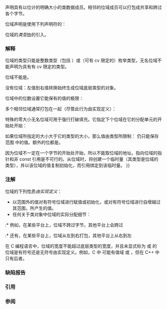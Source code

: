 {{title|位域}}
{{cpp/language/classes/navbar}}
声明具有以位计的明确大小的类数据成员。相邻的位域成员可以打包成共享和跨过各个字节。

位域声明是使用下列声明符的{{rlp|data members|类数据成员声明}}：

{{sdsc begin}}
{{sdsc|num=1|
{{spar optional|标识符}} {{spar optional|属性}} {{ttb|:}} {{spar|大小}}
}}
{{sdsc|num=2|notes={{mark since c++20}}|
{{spar optional|标识符}} {{spar optional|属性}} {{ttb|:}} {{spar|大小}} {{spar|花括号或等号初始化器}}
}}
{{sdsc end}}

位域的''类型''{{sep}}由{{rlp|declarations|声明语法}}的{{spar sep|声明说明符序列}}引入。

{{par begin}}
{{par|{{spar|属性}}|{{mark since c++11}} 任意数量{{rlp|attributes|属性}}的序列}}
{{par|{{spar|标识符}}|被声明的位域名。名字是可选的：无名位域引入指定数量的{{rlp|object#对象表示与值表示|填充位}}。}}
{{par|{{spar|大小}}|值大于或等于零的{{rlp|constant expression#整数常量表达式|整数常量表达式}}。大于零时，这是位域将占有的位数。零值只能用于无名位域并具有[[#大小为零|特殊含义]]。}}
{{par|{{spar|花括号或等号初始化器}}|此位域所使用的{{rlp|data members#成员初始化|默认成员初始化器}}}}
{{par end}}

===解释===
位域的类型只能是整数类型（包括 {{c/core|bool}}）或（可有 cv 限定的）枚举类型，无名位域不能声明为具有有 cv 限定的类型。

位域不能是{{rlp|static|静态数据成员}}。

没有位域{{rlp|value category|纯右值}}：左值到右值转换始终生成位域底层类型的对象。

位域中的位数设置它能保有的值的极限：

{{example|code=
#include &lt;iostream&gt;

struct S
{
    // 三位的无符号位域，允许的值有 0...7
    unsigned int b : 3;
};

int main()
{
    S s = {6};
    
    ++s.b; // 在位域中存储值 7
    std::cout &lt;&lt; s.b &lt;&lt; '\n';
    
    ++s.b; // 值 8 不适合此位域
    std::cout &lt;&lt; s.b &lt;&lt; '\n'; // 正式来说是由实现定义的行为，通常为 0
}
|p=true
|output=
7
0
}}

多个相邻位域通常打包在一起（尽管此行为由实现定义）：

{{example
|code=
#include &lt;bit&gt;
#include &lt;cstdint&gt;
#include &lt;iostream&gt;

struct S
{
    // 通常会占用 2 个字节：
    unsigned char b1 : 3; // 前 3 位（第 1 个字节）为 b1
    unsigned char    : 2; // 下 2 位（第 1 个字节）被跳过为未使用
    unsigned char b2 : 6; // 6 位给 b2 - 并不适于第 1 个字节 =&gt; 开始第 2 个
    unsigned char b3 : 2; // 2 位给 b3 - 接下来（即最后 2）位在第 2 个字节
};
 
int main()
{
    std::cout &lt;&lt; sizeof(S) &lt;&lt; '\n'; // 通常打印 2

    S s;
    // 设置各域为可区分的值
    s.b1 = 0b111;
    s.b2 = 0b101111;
    s.b3 = 0b11;

    // 显式 S 中各域的布局
    auto i = std::bit_cast&lt;std::uint16_t&gt;(s);
    // 通常打印 1110000011110111
    // 分解为： └┬┘├┘└┬┘└─┬──┘└┤
    //         b1 u  a   b2  b3
    // 其中 “u” 标记结构体中未使用的 :2，而 “a” 标记由编译器添加用以字节对齐下一个域的填充位。
    // 发生字节对齐是因为 b2 的类型被声明为了 unsigned char；
    // 如果 b2 声明为 uint16_t 则将不会有 “a”，b2 将紧挨 “u”。
    for (auto b = i; b; b &gt;&gt;= 1) // 按 LSB 先序打印
        std::cout &lt;&lt; (b &amp; 1);
    std::cout &lt;&lt; '\n';
}
|p=true
|output=
2
1110000011110111
}}

{{anchor|大小为零}}
特殊的零大小无名位域可用于强行打破填充。它指定下个位域在它的分配单元的开始处开始：

{{example
|code=
#include &lt;iostream&gt;

struct S
{
    // 通常会占用 2 个字节：
    // 3 位：b1 的值
    // 5 位：不使用
    // 2 位：b2 的值
    // 6 位：不使用
    unsigned char b1 : 3;
    unsigned char :0; // 开始新字节
    unsigned char b2 : 2;
};

int main()
{
    std::cout &lt;&lt; sizeof(S) &lt;&lt; '\n'; // 通常打印 2
                                    // 若没有第 11 行打断填充则通常会打印 1
}
|p=true
|output=
2
}}

如果位域所指定的大小大于它的类型的大小，那么值由类型所限制：{{c|std::uint8_t b : 1000;}} 仍只能保存范围 {{closed_range|0|255}} 中的值。额外的位都是{{rlp|object#对象表示与值表示|填充位}}。

因为位域不一定在一个字节的开始处开始，所以不能取位域的地址。指向位域的指针和非 const 引用是不可行的。从位域{{rlp|reference initialization|初始化 const 引用}}时，将创建一个临时量（其类型是位域的类型），并以该位域的值复制初始化，而引用绑定到该临时量。
{{rrev multi
|rev1=
位域没有{{rlp|data members#成员初始化|默认成员初始化器}}：{{c|1=int b : 1 = 0;}} 和 {{c|int b : 1 {0}&lt;!----&gt;}} 非良构。
|since2=c++20|rev2={{anchor|Cpp20 位域的默认成员初始化器}}
在位域大小与默认初始化器有歧义的情况下，选择组成合法大小的最长记号序列：
{{source|1=
int a;
const int b = 0;

struct S
{
    // 简单情况
    int x1 : 8 = 42; // OK："= 42" 是花括号或等号初始化器
    int x2 : 8 {42}; // OK："{42}" 是花括号或等号初始化器
    
    // 有歧义
    int y1 : true ? 8 : a = 42;   // OK：不存在花括号或等号初始化器
    int y2 : true ? 8 : b = 42;   // 错误：不能赋值给 const int
    int y3 : (true ? 8 : b) = 42; // OK："= 42" 是花括号或等号初始化器
    int z : 1 {{!!}} new int{0};      // OK：不存在花括号或等号初始化器
};
}}
}}

===注解===
位域的下列性质''由实现定义''：
* 以范围外的值对有符号位域进行赋值或初始化，或对有符号位域进行自增越过其范围，所产生的值。
* 任何关于类对象中位域的实际分配细节：
:* 例如，在某些平台上，位域不跨过字节，其他平台上会跨过
:* 还有，在某些平台上，位域从左到右打包，其他平台上从右到左

在 C 编程语言中，位域的宽度不能超过底层类型的宽度，并且未显式标为 {{c/core|signed}} 或 {{c/core|unsigned}} 的 {{c/core|int}} 位域是有符号还是无符号由实现定义。例如，C 中 {{c|int b:3;}} 可能有值域 {{closed_range|0|7}} 或 {{closed_range|-4|3}}，但在 C++ 中只有后者。

===缺陷报告===
{{dr list begin}}
{{dr list item|wg=cwg|dr=324|std=C++98|before=未指明对位域的赋值的返回值是否也是位域|after=对可能返回左值的操作符添加位域说明}}
{{dr list item|wg=cwg|dr=739|std=C++98|before=未显式声明为 {{c/core|signed}} 或 {{c/core|unsigned}} 的位域由实现定义是否有符号|after=与底层类型一致}}
{{dr list item|wg=cwg|dr=2229|std=C++98|before=无名位域可以声明为具有有 cv 限定的类型|after=已禁止}}
{{dr list item|wg=cwg|dr=2511|std=C++98|before=位域类型不能有 cv 限定|after=位域的类型可以是有 cv 限定的枚举类型}}
{{dr list end}}

===引用===
{{ref std c++23}}
{{ref std|section=11.4.10|title=Bit-fields|id=class.bit}}
{{ref std end}}
{{ref std c++20}}
{{ref std|section=11.4.9|title=Bit-fields|id=class.bit}}
{{ref std end}}
{{ref std c++17}}
{{ref std|section=12.2.4|title=Bit-fields|id=class.bit}}
{{ref std end}}
{{ref std c++14}}
{{ref std|section=9.6|title=Bit-fields|id=class.bit}}
{{ref std end}}
{{ref std c++11}}
{{ref std|section=9.6|title=Bit-fields|id=class.bit}}
{{ref std end}}
{{ref std c++03}}
{{ref std|section=9.6|title=Bit-fields|id=class.bit}}
{{ref std end}}
{{ref std c++98}}
{{ref std|section=9.6|title=Bit-fields|id=class.bit}}
{{ref std end}}

===参阅===
{{dsc begin}}
{{dsc inc|cpp/utility/dsc bitset}}
{{dsc inc|cpp/container/dsc vector_bool}}
{{dsc|[[cpp/utility/bit|'''位操纵工具''']] {{mark c++20}}|用来访问，操纵以及处理单独位和位序列的工具}}
{{dsc see c|c/language/bit field|位域|nomono=true}}
{{dsc end}}

{{langlinks|en|es|ja|ru}}